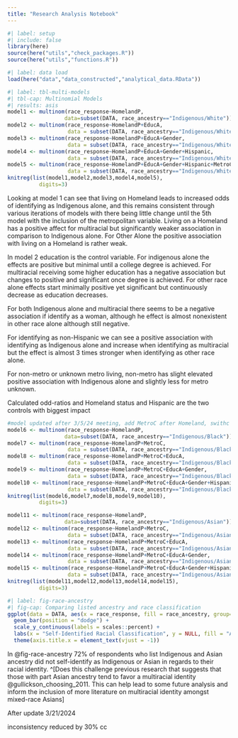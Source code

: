 ```yaml
---
title: "Research Analysis Notebook"
---
```


```r
#| label: setup
#| include: false
library(here)
source(here("utils","check_packages.R"))
source(here("utils","functions.R"))
```

```r
#| label: data load
load(here("data","data_constructed","analytical_data.RData"))
```

```r
#| label: tbl-multi-models
#| tbl-cap: Multinomial Models
#| results: asis
model1 <- multinom(race_response~HomelandP,
                  data=subset(DATA, race_ancestry=="Indigenous/White"))
model2 <- multinom(race_response~HomelandP+EducA,
                   data = subset(DATA, race_ancestry=="Indigenous/White"))
model3 <- multinom(race_response~HomelandP+EducA+Gender,
                   data = subset(DATA, race_ancestry=="Indigenous/White"))
model4 <- multinom(race_response~HomelandP+EducA+Gender+Hispanic,
                   data = subset(DATA, race_ancestry=="Indigenous/White"))
model5 <- multinom(race_response~HomelandP+EducA+Gender+Hispanic+MetroC,
                   data = subset(DATA, race_ancestry=="Indigenous/White"))
knitreg(list(model1,model2,model3,model4,model5),
          digits=3)
```

Looking at model 1 can see that living on Homeland leads to increased odds of identifying as Indigenous alone, and this remains consistent through various iterations of models with there being little change until the 5th model with the inclusion of the metropolitan variable. Living on a Homeland has a positive affect for multiracial but significantly weaker association in comparison to Indigenous alone. For Other Alone the positive association with living on a Homeland is rather weak.

In model 2 education is the control variable. For indigenous alone the effects are positive but minimal until a college degree is achieved. For multiracial receiving some higher education has a negative association but changes to positive and significant once degree is achieved. For other race alone effects start minimally positive yet significant but continuously decrease as education decreases.

For both Indigenous alone and multiracial there seems to be a negative association if identify as a woman, although he effect is almost nonexistent in other race alone although still negative.

For identifying as non-Hispanic we can see a positive association with identifying as Indigenous alone and increase when identifying as multiracial but the effect is almost 3 times stronger when identifying as other race alone.

For non-metro or unknown metro living, non-metro has slight elevated positive association with Indigenous alone and slightly less for metro unknown.

Calculated odd-ratios and Homeland status and Hispanic are the two controls with biggest impact

```r
#model updated after 3/5/24 meeting, add MetroC after Homeland, swithc ref group
model6 <- multinom(race_response~HomelandP,
                  data=subset(DATA, race_ancestry=="Indigenous/Black"))
model7 <- multinom(race_response~HomelandP+MetroC,
                   data = subset(DATA, race_ancestry=="Indigenous/Black"))
model8 <- multinom(race_response~HomelandP+MetroC+EducA,
                   data = subset(DATA, race_ancestry=="Indigenous/Black"))
model9 <- multinom(race_response~HomelandP+MetroC+EducA+Gender,
                   data = subset(DATA, race_ancestry=="Indigenous/Black"))
model10 <- multinom(race_response~HomelandP+MetroC+EducA+Gender+Hispanic,
                   data = subset(DATA, race_ancestry=="Indigenous/Black"))
knitreg(list(model6,model7,model8,model9,model10),
          digits=3)
```

```r
model11 <- multinom(race_response~HomelandP,
                  data=subset(DATA, race_ancestry=="Indigenous/Asian"))
model12 <- multinom(race_response~HomelandP+MetroC,
                   data = subset(DATA, race_ancestry=="Indigenous/Asian"))
model13 <- multinom(race_response~HomelandP+MetroC+EducA,
                   data = subset(DATA, race_ancestry=="Indigenous/Asian"))
model14 <- multinom(race_response~HomelandP+MetroC+EducA+Gender,
                   data = subset(DATA, race_ancestry=="Indigenous/Asian"))
model15 <- multinom(race_response~HomelandP+MetroC+EducA+Gender+Hispanic,
                   data = subset(DATA, race_ancestry=="Indigenous/Asian"))
knitreg(list(model11,model12,model13,model14,model15),
          digits=3)
```

```r
#| label: fig-race-ancestry
#| fig-cap: Comparing listed ancestry and race classification
ggplot(data = DATA, aes(x = race_response, fill = race_ancestry, group=race_ancestry, y=after_stat(prop))) + 
  geom_bar(position = "dodge") +
  scale_y_continuous(labels = scales::percent) +
  labs(x = "Self-Identified Racial Classification", y = NULL, fill = "Ancestry")+
  theme(axis.title.x = element_text(vjust = -1)) 
```

In @fig-race-ancestry 72% of respondents who list Indigenous and Asian ancestry did not self-identify as Indigenous or Asian in regards to their racial identity. \^[Does this challenge previous research that suggests that those with part Asian ancestry tend to favor a multiracial identity @gullickson_choosing_2011. This can help lead to some future analysis and inform the inclusion of more literature on multiracial identity amongst mixed-race Asians]

After update 3/21/2024

inconsistency reduced by 30% cc

